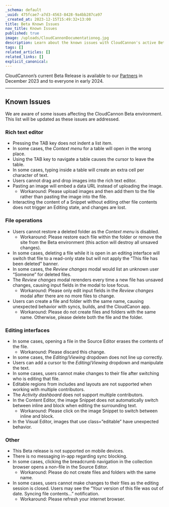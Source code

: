 ```yaml
---
_schema: default
_uuid: 475fcae7-a7d3-4563-8428-9a4bb287ca97
_created_at: 2023-12-15T15:49:32+13:00
title: Beta Known Issues
nav_title: Known Issues
published: true
image: /uploads/CloudCannonDocumentationog.jpg
description: Learn about the known issues with CloudCannon's active Beta releases.
tags: []
related_articles: []
related_links: []
explicit_canonical:
---
```

CloudCannon’s current Beta Release is available to our [Partners](https://cloudcannon.com/partner-program/) in December 2023 and to everyone in early 2024.

---

## Known Issues

We are aware of some issues affecting the CloudCannon Beta environment. This list will be updated as these issues are addressed.

### Rich text editor

* Pressing the TAB key does not indent a list item.
* In some cases, the *Context menu* for a table will open in the wrong place.
* Using the TAB key to navigate a table causes the cursor to leave the table.
* In some cases, typing inside a table will create an extra cell per character of text.
* Users cannot drag and drop images into the rich text editor.
* Pasting an image will embed a data URL instead of uploading the image.
  * Workaround: Please upload images and then add them to the file rather than pasting the image into the file.
* Interacting the content of a Snippet without editing other file contents does not trigger an Editing state, and changes are lost.

### File operations

* Users cannot restore a deleted folder as the *Context menu* is disabled.
  * Workaround: Please restore each file within the folder or remove the site from the Beta environment (this action will destroy all unsaved changes).
* In some cases, deleting a file while it is open in an editing interface will switch that file to a read-only state but will not apply the “This file has been deleted” banner.
* In some cases, the *Review changes* modal would list an unknown user “Someone” for deleted files.
* The *Review changes* modal rerenders every time a new file has unsaved changes, causing input fields in the modal to lose focus.
  * Workaround: Please only edit input fields in the *Review changes* modal after there are no more files to change.
* Users can create a file and folder with the same name, causing unexpected behavior with syncs, builds, and the CloudCanon app.
  * Workaround: Please do not create files and folders with the same name. Otherwise, please delete both the file and the folder.

### Editing interfaces

* In some cases, opening a file in the Source Editor erases the contents of the file.
  * Workaround: Please discard this change.
* In some cases, the *Editing*/*Viewing* dropdown does not line up correctly.
* Users can add a cursor to the *Editing*/*Viewing* dropdown and manipulate the text.
* In some cases, users cannot make changes to their file after switching who is editing that file.
* Editable regions from includes and layouts are not supported when working with multiple contributors.
* The *Activity dashboard* does not support multiple contributors.
* In the Content Editor, the image Snippet does not automatically switch between inline and block when editing the surrounding text.
  * Workaround: Please click on the image Snippet to switch between inline and block.
* In the Visual Editor, images that use class=”editable” have unexpected behavior.

### Other

* This Beta release is not supported on mobile devices.
* There is no messaging in-app regarding sync blocking.
* In some cases, clicking the breadcrumb navigation in the collection browser opens a non-file in the Source Editor.
  * Workaround: Please do not create files and folders with the same name.
* In some cases, users cannot make changes to their files as the editing session is closed. Users may see the “Your version of this file was out of date. Syncing file contents...” notification.
  * Workaround: Please refresh your internet browser.